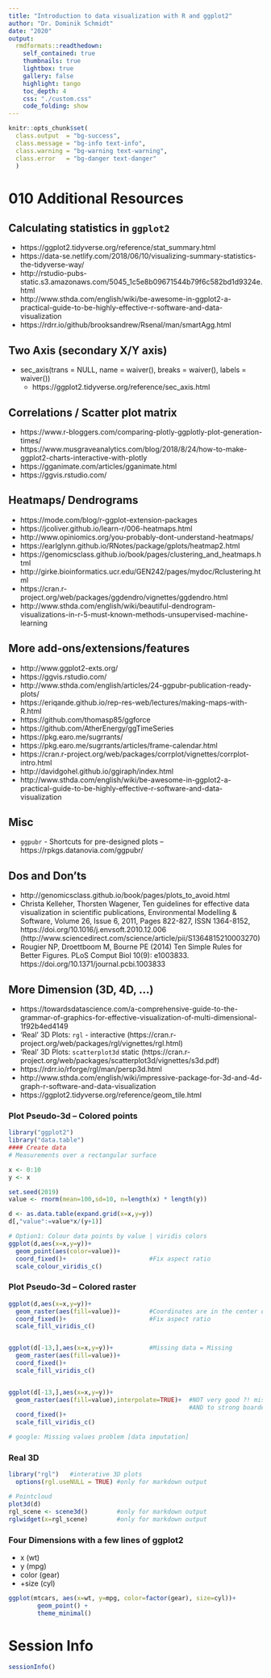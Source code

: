 ```yaml
---
title: "Introduction to data visualization with R and ggplot2"
author: "Dr. Dominik Schmidt"
date: "2020"
output:
  rmdformats::readthedown:
    self_contained: true
    thumbnails: true
    lightbox: true
    gallery: false
    highlight: tango
    toc_depth: 4    
    css: "./custom.css"     
    code_folding: show
---
```

```r

knitr::opts_chunk$set(
  class.output  = "bg-success",
  class.message = "bg-info text-info",
  class.warning = "bg-warning text-warning",
  class.error   = "bg-danger text-danger"
  )
```


# 010 Additional Resources




## Calculating statistics in `ggplot2`

- https://ggplot2.tidyverse.org/reference/stat_summary.html
- https://data-se.netlify.com/2018/06/10/visualizing-summary-statistics-the-tidyverse-way/
- http://rstudio-pubs-static.s3.amazonaws.com/5045_1c5e8b09671544b79f6c582bd1d9324e.html
- http://www.sthda.com/english/wiki/be-awesome-in-ggplot2-a-practical-guide-to-be-highly-effective-r-software-and-data-visualization
- https://rdrr.io/github/brooksandrew/Rsenal/man/smartAgg.html


## Two Axis (secondary X/Y axis)

- sec_axis(trans = NULL, name = waiver(), breaks = waiver(),  labels = waiver())
  - https://ggplot2.tidyverse.org/reference/sec_axis.html

## Correlations / Scatter plot matrix

- https://www.r-bloggers.com/comparing-plotly-ggplotly-plot-generation-times/
- https://www.musgraveanalytics.com/blog/2018/8/24/how-to-make-ggplot2-charts-interactive-with-plotly
- https://gganimate.com/articles/gganimate.html
- https://ggvis.rstudio.com/


## Heatmaps/ Dendrograms

- https://mode.com/blog/r-ggplot-extension-packages
- https://jcoliver.github.io/learn-r/006-heatmaps.html
- http://www.opiniomics.org/you-probably-dont-understand-heatmaps/
- https://earlglynn.github.io/RNotes/package/gplots/heatmap2.html
- https://genomicsclass.github.io/book/pages/clustering_and_heatmaps.html
- http://girke.bioinformatics.ucr.edu/GEN242/pages/mydoc/Rclustering.html
- https://cran.r-project.org/web/packages/ggdendro/vignettes/ggdendro.html
- http://www.sthda.com/english/wiki/beautiful-dendrogram-visualizations-in-r-5-must-known-methods-unsupervised-machine-learning

## More add-ons/extensions/features

- http://www.ggplot2-exts.org/
- https://ggvis.rstudio.com/
- http://www.sthda.com/english/articles/24-ggpubr-publication-ready-plots/
- https://eriqande.github.io/rep-res-web/lectures/making-maps-with-R.html
- https://github.com/thomasp85/ggforce
- https://github.com/AtherEnergy/ggTimeSeries 
- https://pkg.earo.me/sugrrants/ 
- https://pkg.earo.me/sugrrants/articles/frame-calendar.html
- https://cran.r-project.org/web/packages/corrplot/vignettes/corrplot-intro.html
- http://davidgohel.github.io/ggiraph/index.html
- http://www.sthda.com/english/wiki/be-awesome-in-ggplot2-a-practical-guide-to-be-highly-effective-r-software-and-data-visualization

## Misc

- `ggpubr` - Shortcuts for pre-designed plots -- https://rpkgs.datanovia.com/ggpubr/


## Dos and Don'ts

- http://genomicsclass.github.io/book/pages/plots_to_avoid.html
- Christa Kelleher, Thorsten Wagener, Ten guidelines for effective data visualization in scientific publications, Environmental Modelling & Software, Volume 26, Issue 6, 2011, Pages 822-827, ISSN 1364-8152, https://doi.org/10.1016/j.envsoft.2010.12.006 (http://www.sciencedirect.com/science/article/pii/S1364815210003270)
- Rougier NP, Droettboom M, Bourne PE (2014) Ten Simple Rules for Better Figures. PLoS Comput Biol 10(9): e1003833. https://doi.org/10.1371/journal.pcbi.1003833




## More Dimension (3D, 4D, ...)

- https://towardsdatascience.com/a-comprehensive-guide-to-the-grammar-of-graphics-for-effective-visualization-of-multi-dimensional-1f92b4ed4149
- 'Real' 3D Plots: `rgl` - interactive (https://cran.r-project.org/web/packages/rgl/vignettes/rgl.html)
- 'Real' 3D Plots: `scatterplot3d` static (https://cran.r-project.org/web/packages/scatterplot3d/vignettes/s3d.pdf)
- https://rdrr.io/rforge/rgl/man/persp3d.html
- http://www.sthda.com/english/wiki/impressive-package-for-3d-and-4d-graph-r-software-and-data-visualization
- https://ggplot2.tidyverse.org/reference/geom_tile.html


### Plot Pseudo-3d -- Colored points

```r
library("ggplot2")
library("data.table")
#### Create data 
# Measurements over a rectangular surface

x <- 0:10
y <- x

set.seed(2019)
value <- rnorm(mean=100,sd=10, n=length(x) * length(y))

d <- as.data.table(expand.grid(x=x,y=y))
d[,"value":=value*x/(y+1)]


```


```r

# Option1: Colour data points by value | viridis colors
ggplot(d,aes(x=x,y=y))+
  geom_point(aes(color=value))+
  coord_fixed()+                       #Fix aspect ratio
  scale_colour_viridis_c()


```

### Plot Pseudo-3d -- Colored raster


```r



ggplot(d,aes(x=x,y=y))+
  geom_raster(aes(fill=value))+        #Coordinates are in the center of the squares
  coord_fixed()+                       #Fix aspect ratio
  scale_fill_viridis_c()


ggplot(d[-13,],aes(x=x,y=y))+          #Missing data = Missing
  geom_raster(aes(fill=value))+
  coord_fixed()+                       
  scale_fill_viridis_c()


ggplot(d[-13,],aes(x=x,y=y))+
  geom_raster(aes(fill=value),interpolate=TRUE)+  #NOT very good ?! missing = zero
                                                  #AND to strong boarders
  coord_fixed()+                      
  scale_fill_viridis_c()

# google: Missing values problem [data imputation]  

```

### Real 3D


```r
library("rgl")   #interative 3D plots
  options(rgl.useNULL = TRUE) #only for markdown output

# Pointcloud
plot3d(d)
rgl_scene <- scene3d()        #only for markdown output
rglwidget(x=rgl_scene)        #only for markdown output

```



### Four Dimensions with a few lines of ggplot2 

- x (wt)
- y (mpg)
- color (gear)
- +size (cyl)


```r

ggplot(mtcars, aes(x=wt, y=mpg, color=factor(gear), size=cyl))+
        geom_point() +
        theme_minimal()


```



#  Session Info

```r

sessionInfo()

```